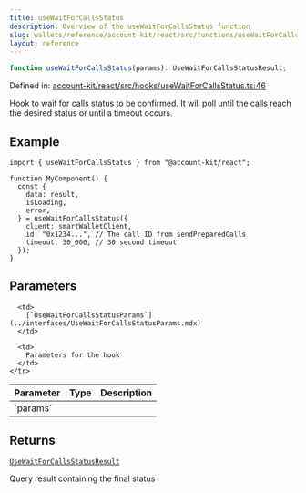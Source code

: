 ```yaml
---
title: useWaitForCallsStatus
description: Overview of the useWaitForCallsStatus function
slug: wallets/reference/account-kit/react/src/functions/useWaitForCallsStatus
layout: reference
---
```


```ts
function useWaitForCallsStatus(params): UseWaitForCallsStatusResult;
```

Defined in: [account-kit/react/src/hooks/useWaitForCallsStatus.ts:46](https://github.com/alchemyplatform/aa-sdk/blob/da19afd63b0ba06a4de95b0d2d7871f64d546304/account-kit/react/src/hooks/useWaitForCallsStatus.ts#L46)

Hook to wait for calls status to be confirmed.
It will poll until the calls reach the desired status or until a timeout occurs.

## Example

```tsx twoslash
import { useWaitForCallsStatus } from "@account-kit/react";

function MyComponent() {
  const {
    data: result,
    isLoading,
    error,
  } = useWaitForCallsStatus({
    client: smartWalletClient,
    id: "0x1234...", // The call ID from sendPreparedCalls
    timeout: 30_000, // 30 second timeout
  });
}
```

## Parameters

<table>
  <thead>
    <tr>
      <th align="left">Parameter</th>
      <th align="left">Type</th>
      <th align="left">Description</th>
    </tr>
  </thead>

  <tbody>
    <tr>
      <td>
        `params`
      </td>

      <td>
        [`UseWaitForCallsStatusParams`](../interfaces/UseWaitForCallsStatusParams.mdx)
      </td>

      <td>
        Parameters for the hook
      </td>
    </tr>

  </tbody>
</table>

## Returns

[`UseWaitForCallsStatusResult`](../type-aliases/UseWaitForCallsStatusResult.mdx)

Query result containing the final status

